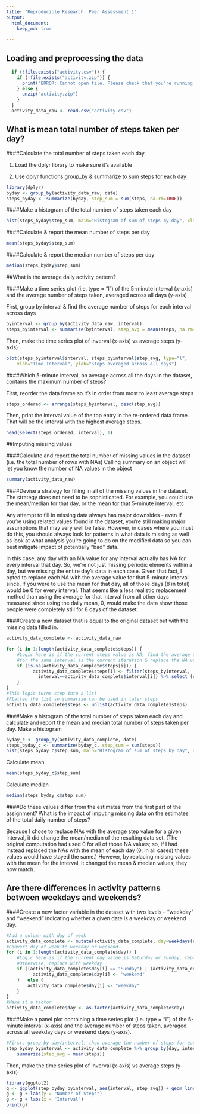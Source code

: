 ```yaml
---
title: "Reproducible Research: Peer Assessment 1"
output: 
  html_document:
    keep_md: true
    
---
```



## Loading and preprocessing the data
```r
  if (!file.exists("activity.csv")) {
    if (!file.exists("activity.zip")) {
      print("ERROR: Cannot open file. Please check that you're running in the repo directory")
    } else {
      unzip("activity.zip")
    }
  }
  activity_data_raw <- read.csv("activity.csv")
```



## What is mean total number of steps taken per day?
####Calculate the total number of steps taken each day.  

1. Load the dplyr library to make sure it's available

2. Use dplyr functions group_by & summarize to sum steps for each day 
```r
library(dplyr)
byday <- group_by(activity_data_raw, date)
steps_byday <- summarize(byday, step_sum = sum(steps, na.rm=TRUE))
```

####Make a histogram of the total number of steps taken each day
```r
hist(steps_byday$step_sum, main="Histogram of sum of steps by day", xlab="Sum of Daily Steps")
```

####Calculate & report the mean number of steps per day
```r
mean(steps_byday$step_sum)
```
####Calculate & report the median number of steps per day
```r
median(steps_byday$step_sum)
```

##What is the average daily activity pattern?

####Make a time series plot (i.e. type = "l") of the 5-minute interval (x-axis) and the average number of steps taken, averaged across all days (y-axis)

First, group by interval & find the average number of steps for each interval across days
```r
byinterval <- group_by(activity_data_raw, interval)
steps_byinterval <- summarize(byinterval, step_avg = mean(steps, na.rm=TRUE))
```
Then, make the time series plot of inverval (x-axis) vs average steps (y-axis)
```r
plot(steps_byinterval$interval, steps_byinterval$step_avg, type="l", 
	xlab="Time Interval", ylab="Steps averaged across all days")
```

####Which 5-minute interval, on average across all the days in the dataset, contains the maximum number of steps?

First, reorder the data frame so it's in order from most to least average steps
```r
steps_ordered <- arrange(steps_byinterval, desc(step_avg))
```

Then, print the interval value of the top entry in the re-ordered data frame.  That will be the interval with the highest average steps.
```r
head(select(steps_ordered, interval), 1)
```

##Imputing missing values

####Calculate and report the total number of missing values in the dataset (i.e. the total number of rows with NAs)
Calling summary on an object will let you know the number of NA values in the object
```r
summary(activity_data_raw)

```

####Devise a strategy for filling in all of the missing values in the dataset. The strategy does not need to be sophisticated. For example, you could use the mean/median for that day, or the mean for that 5-minute interval, etc.

Any attempt to fill in missing data always has major downsides - even if you're using related values found in the dataset, you're still making major assumptions that may very well be false.  However, in cases where you must do this, you should always look for patterns in what data is missing as well as look at what analysis you're going to do on the modified data so you can best mitigate impact of potentially "bad" data.

In this case, any day with an NA value for any interval actually has NA for every interval that day.  So, we're not just missing periodic elements within a day, but we missing the entire day's data in each case.  Given that fact, I opted to replace each NA with the average value for that 5-minute interval since, if you were to use the mean for that day, all of those days (8 in total) would be 0 for every interval.  That seems like a less realistic replacement method than using the average for that interval from all other days measured since  using the daily mean, 0, would make the data show those people were completely still for 8 days of the dataset.

####Create a new dataset that is equal to the original dataset but with the missing data filled in.
```r
activity_data_complete <- activity_data_raw

for (i in 1:length(activity_data_complete$steps)) {
	#Logic here is if the current steps value is NA, find the average steps value (grouped by interval) 
	#for the same interval as the current iteration & replace the NA value with the average steps for this interval
	if (is.na(activity_data_complete$steps[i])) {
		  activity_data_complete$steps[i] <- filter(steps_byinterval, 
		  	interval==activity_data_complete$interval[i]) %>% select (step_avg)
	}	
}
#This logic turns step into a list
#Flatten the list so summarize can be used in later steps
activity_data_complete$steps <- unlist(activity_data_complete$steps)
```
####Make a histogram of the total number of steps taken each day and calculate and report the mean and median total number of steps taken per day. 
Make a histogram

```r
byday_c <- group_by(activity_data_complete, date)
steps_byday_c <- summarize(byday_c, step_sum = sum(steps))
hist(steps_byday_c$step_sum, main="Histogram of sum of steps by day", xlab="Sum of Daily Steps")
```

Calculate mean
```r
mean(steps_byday_c$step_sum)
```

Calculate median
```r
median(steps_byday_c$step_sum)
```


####Do these values differ from the estimates from the first part of the assignment? What is the impact of imputing missing data on the estimates of the total daily number of steps?

Because I chose to replace NAs with the average step value for a given interval, it did change the mean/median of the resulting data set.  (The original computation had used 0 for all of those NA values; so, if I had instead replaced the NAs with the mean of each day (0, in all cases) these values would have stayed the same.)  However, by replacing misisng values with the mean for the interval, it changed the mean & median values; they now match.

## Are there differences in activity patterns between weekdays and weekends?
####Create a new factor variable in the dataset with two levels – “weekday” and “weekend” indicating whether a given date is a weekday or weekend day.
```r
#Add a column with day of week
activity_data_complete <- mutate(activity_data_complete, day=weekdays(as.Date(activity_data_complete$date)))
#Convert day of week to weekday or weekend
for (i in 1:length(activity_data_complete$day)) {
	#Logic here is if the current day value is Saturday or Sunday, replace with weekend
	#Otherwise, replace with weekday
	if ((activity_data_complete$day[i] == "Sunday") | (activity_data_complete$day[i] == "Saturday")) {
		  activity_data_complete$day[i] <- "weekend"
	}	else {
		activity_data_complete$day[i] <- "weekday"
	}
}
#Make it a factor
activity_data_complete$day <- as.factor(activity_data_complete$day)
```
####Make a panel plot containing a time series plot (i.e. type = "l") of the 5-minute interval (x-axis) and the average number of steps taken, averaged across all weekday days or weekend days (y-axis).


```r
#First, group by day/interval, then average the number of steps for each grouping
step_byday_byinterval <- activity_data_complete %>% group_by(day, interval) %>% 
	summarize(step_avg = mean(steps))
```
Then, make the time series plot of inverval (x-axis) vs average steps (y-axis)
```r
library(ggplot2)
g <- ggplot(step_byday_byinterval, aes(interval, step_avg)) + geom_line() + facet_grid(day~.) 
g <- g + labs(y = "Number of Steps")
g <- g + labs(x = "Interval")
print(g)
```